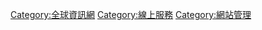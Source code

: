 {{Commons category}}
{{Category main}}
[[Category:全球資訊網|Category:全球資訊網]]
[[Category:線上服務|Category:線上服務]]
[[Category:網站管理|Category:網站管理]]